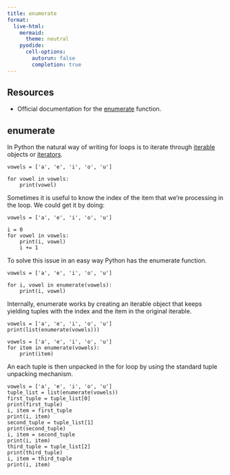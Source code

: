 ```yaml
---
title: enumerate
format:
  live-html:
    mermaid:
      theme: neutral
    pyodide:
      cell-options:
        autorun: false
        completion: true
---
```


## Resources

- Official documentation for the [enumerate](https://docs.python.org/3/library/functions.html#enumerate) function.

## enumerate

In Python the natural way of writing for loops is to iterate through [iterable](https://docs.python.org/3/glossary.html#term-iterable) objects or [iterators](https://docs.python.org/3/glossary.html#term-iterator).

```pyodide
vowels = ['a', 'e', 'i', 'o', 'u']

for vowel in vowels:
    print(vowel)
```

Sometimes it is useful to know the index of the item that we're processing in the loop.
We could get it by doing:

```pyodide
vowels = ['a', 'e', 'i', 'o', 'u']

i = 0
for vowel in vowels:
    print(i, vowel)
    i += 1
```

To solve this issue in an easy way Python has the enumerate function.

```pyodide
vowels = ['a', 'e', 'i', 'o', 'u']

for i, vowel in enumerate(vowels):
    print(i, vowel)
```

Internally, enumerate works by creating an iterable object that keeps yielding tuples with the index and the item in the original iterable.

```pyodide
vowels = ['a', 'e', 'i', 'o', 'u']
print(list(enumerate(vowels)))
```

```pyodide
vowels = ['a', 'e', 'i', 'o', 'u']
for item in enumerate(vowels):
    print(item)
```

An each tuple is then unpacked in the for loop by using the standard tuple unpacking mechanism.

```pyodide
vowels = ['a', 'e', 'i', 'o', 'u']
tuple_list = list(enumerate(vowels))
first_tuple = tuple_list[0]
print(first_tuple)
i, item = first_tuple
print(i, item)
second_tuple = tuple_list[1]
print(second_tuple)
i, item = second_tuple
print(i, item)
third_tuple = tuple_list[2]
print(third_tuple)
i, item = third_tuple
print(i, item)
```
